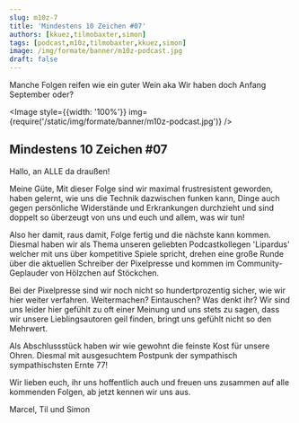 ```yaml
---
slug: m10z-7
title: 'Mindestens 10 Zeichen #07'
authors: [kkuez,tilmobaxter,simon]
tags: [podcast,m10z,tilmobaxter,kkuez,simon]
image: /img/formate/banner/m10z-podcast.jpg
draft: false
---
```



Manche Folgen reifen wie ein guter Wein aka Wir haben doch Anfang September oder?

<Image style={{width: '100%'}} img={require('/static/img/formate/banner/m10z-podcast.jpg')} />

<!--truncate-->

## Mindestens 10 Zeichen #07

Hallo, an ALLE da draußen!

Meine Güte, Mit dieser Folge sind wir maximal frustresistent geworden, haben gelernt, wie uns die Technik dazwischen funken kann, Dinge auch gegen persönliche Widerstände und Erkrankungen durchzieht und sind doppelt so überzeugt von uns und euch und allem, was wir tun!

Also her damit, raus damit, Folge fertig und die nächste kann kommen.
Diesmal haben wir als Thema unseren geliebten Podcastkollegen 'Lipardus' welcher mit uns über kompetitive Spiele spricht,
drehen eine große Runde über die aktuellen Schreiber der Pixelpresse und kommen im Community-Geplauder von Hölzchen auf Stöckchen.

Bei der Pixelpresse sind wir noch nicht so hundertprozentig sicher, wie wir hier weiter verfahren.
Weitermachen? Eintauschen? Was denkt ihr?
Wir sind uns leider hier gefühlt zu oft einer Meinung und uns stets zu sagen, dass wir unsere Lieblingsautoren geil finden, bringt uns gefühlt nicht so den Mehrwert.

Als Abschlussstück haben wir wie gewohnt die feinste Kost für unsere Ohren.
Diesmal mit ausgesuchtem Postpunk der sympathisch sympathischsten Ernte 77!

Wir lieben euch, ihr uns hoffentlich auch und freuen uns zusammen auf alle kommenden Folgen, ab jetzt kennen wir uns aus.

Marcel, Til und Simon


<ReactPlayer
    width="100%"
    height="50px"
    controls
    src='https://m10z.picnotes.de/M10Z/M10Z_007.mp3'
/>
